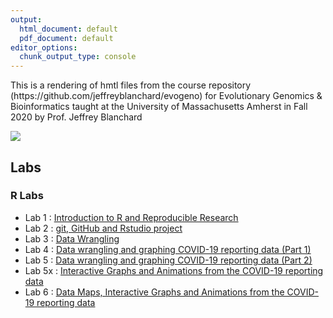 ```yaml
---
output:
  html_document: default
  pdf_document: default
editor_options: 
  chunk_output_type: console
---
```


This is a rendering of hmtl files from the course repository  (https://github.com/jeffreyblanchard/evogeno) for Evolutionary Genomics & Bioinformatics taught at the University of Massachusetts Amherst in Fall 2020 by Prof. Jeffrey Blanchard

![](images/HF_portrait3.png)

## Labs

### R Labs

* Lab 1 : [Introduction to R and Reproducible Research](EvoGeno_Lab1.html)
* Lab 2 : [git, GitHub and Rstudio project](EvoGeno_Lab2_GitHub.html)
* Lab 3 : [Data Wrangling](EvoGeno_Lab3_Data_Wrangling.html)
* Lab 4 : [Data wrangling and graphing COVID-19 reporting data (Part 1)](EvoGeno_Lab4_covid.html)
* Lab 5 : [Data wrangling and graphing COVID-19 reporting data (Part 2)](EvoGeno_Lab5_covid.html)
* Lab 5x : [Interactive Graphs and Animations from the COVID-19 reporting data](EvoGeno_Lab5x_interactive_graphs.html)
* Lab 6 : [Data Maps, Interactive Graphs and Animations from the COVID-19 reporting data](EvoGeno_Lab6_maps.html)